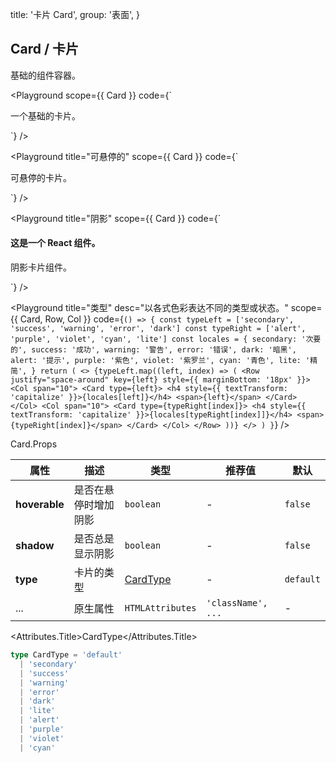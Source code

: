
  title: '卡片 Card',
  group: '表面',
}

## Card / 卡片

基础的组件容器。

<Playground
  scope={{ Card }}
  code={`
<Card>
  <p>一个基础的卡片。</p>
</Card>
`} />

<Playground
  title="可悬停的"
  scope={{ Card }}
  code={`
<Card hoverable>
  <p>可悬停的卡片。</p>
</Card>
`} />

<Playground
  title="阴影"
  scope={{ Card }}
  code={`
<Card shadow>
  <h4>这是一个 React 组件。</h4>
  <p>阴影卡片组件。</p>
</Card>
`} />

<Playground
  title="类型"
  desc="以各式色彩表达不同的类型或状态。"
  scope={{ Card, Row, Col }}
  code={`
() => {
  const typeLeft = ['secondary', 'success', 'warning', 'error', 'dark']
  const typeRight = ['alert', 'purple', 'violet', 'cyan', 'lite']
  const locales = {
    secondary: '次要的', success: '成功', warning: '警告', error: '错误', dark: '暗黑',
    alert: '提示', purple: '紫色', violet: '紫罗兰', cyan: '青色', lite: '精简',
  }
  return (
    <>
      {typeLeft.map((left, index) => (
        <Row justify="space-around" key={left} style={{ marginBottom: '18px' }}>
          <Col span="10">
            <Card type={left}>
              <h4 style={{ textTransform: 'capitalize' }}>{locales[left]}</h4>
              <span>{left}</span>
            </Card>
          </Col>
          <Col span="10">
            <Card type={typeRight[index]}>
              <h4 style={{ textTransform: 'capitalize' }}>{locales[typeRight[index]]}</h4>
              <span>{typeRight[index]}</span>
            </Card>
          </Col>
        </Row>
      ))}
    </>
  )
}
`} />

<Attributes edit="/pages/zh-cn/components/card.mdx">
<Attributes.Title>Card.Props</Attributes.Title>

| 属性 | 描述 | 类型 | 推荐值 | 默认
| ---------- | ---------- | ---- |  -------------- | ------ |
| **hoverable** | 是否在悬停时增加阴影 | `boolean` | - | `false` |
| **shadow** | 是否总是显示阴影 | `boolean` | - | `false` |
| **type** | 卡片的类型 | [CardType](#cardtype) | - | `default` |
| ... | 原生属性 | `HTMLAttributes` | `'className', ...` | - |

<Attributes.Title>CardType</Attributes.Title>

```ts
type CardType = 'default'
  | 'secondary'
  | 'success'
  | 'warning'
  | 'error'
  | 'dark'
  | 'lite'
  | 'alert'
  | 'purple'
  | 'violet'
  | 'cyan'
```

</Attributes>

